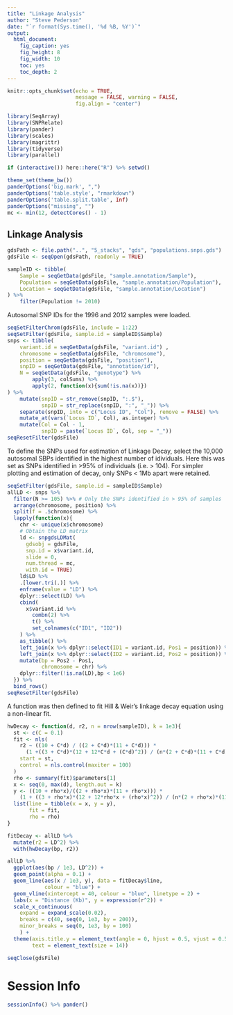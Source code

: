 ```yaml
---
title: "Linkage Analysis"
author: "Steve Pederson"
date: "`r format(Sys.time(), '%d %B, %Y')`"
output: 
  html_document: 
    fig_caption: yes
    fig_height: 8
    fig_width: 10
    toc: yes
    toc_depth: 2
---
```


```r
knitr::opts_chunk$set(echo = TRUE,
                      message = FALSE, warning = FALSE,
                      fig.align = "center")
```


```r
library(SeqArray)
library(SNPRelate)
library(pander)
library(scales)
library(magrittr)
library(tidyverse)
library(parallel)
```

```r
if (interactive()) here::here("R") %>% setwd()
```

```r
theme_set(theme_bw())
panderOptions('big.mark', ",")
panderOptions('table.style', "rmarkdown")
panderOptions('table.split.table', Inf)
panderOptions("missing", "")
mc <- min(12, detectCores() - 1)
```

## Linkage Analysis

```r
gdsPath <- file.path("..", "5_stacks", "gds", "populations.snps.gds")
gdsFile <- seqOpen(gdsPath, readonly = TRUE)
```

```r
sampleID <- tibble(
    Sample = seqGetData(gdsFile, "sample.annotation/Sample"),
    Population = seqGetData(gdsFile, "sample.annotation/Population"),
    Location = seqGetData(gdsFile, "sample.annotation/Location")
) %>%
    filter(Population != 2010)
```

Autosomal SNP IDs for the 1996 and 2012 samples were loaded.

```r
seqSetFilterChrom(gdsFile, include = 1:22)
seqSetFilter(gdsFile, sample.id = sampleID$Sample)
snps <- tibble(
    variant.id = seqGetData(gdsFile, "variant.id") ,
    chromosome = seqGetData(gdsFile, "chromosome"),
    position = seqGetData(gdsFile, "position"),
    snpID = seqGetData(gdsFile, "annotation/id"),
    N = seqGetData(gdsFile, "genotype") %>% 
        apply(3, colSums) %>% 
        apply(2, function(x){sum(!is.na(x))}) 
) %>%
    mutate(snpID = str_remove(snpID, ":.$"),
           snpID = str_replace(snpID, ":", "_")) %>%
    separate(snpID, into = c("Locus ID", "Col"), remove = FALSE) %>%
    mutate_at(vars(`Locus ID`, Col), as.integer) %>%
    mutate(Col = Col - 1,
           snpID = paste(`Locus ID`, Col, sep = "_")) 
seqResetFilter(gdsFile)
```

To define the SNPs used for estimation of Linkage Decay, select the 10,000 autosomal SBPs identified in the highest number of idividuals.
Here this was set as SNPs identified in >95% of individuals (i.e. > 104).
For simpler plotting and estimation of decay, only SNPs < 1Mb apart were retained.


```r
seqSetFilter(gdsFile, sample.id = sampleID$Sample)
allLD <- snps %>% 
  filter(N >= 105) %>% # Only the SNPs identified in > 95% of samples
  arrange(chromosome, position) %>%
  split(f = .$chromosome) %>%
  lapply(function(x){
    chr <- unique(x$chromosome)
    # Obtain the LD matrix
    ld <- snpgdsLDMat(
      gdsobj = gdsFile, 
      snp.id = x$variant.id,
      slide = 0,
      num.thread = mc,
      with.id = TRUE)
    ld$LD %>%
    .[lower.tri(.)] %>%
    enframe(value = "LD") %>%
    dplyr::select(LD) %>%
    cbind(
      x$variant.id %>%
        combn(2) %>%
        t() %>%
        set_colnames(c("ID1", "ID2"))
    ) %>%
    as_tibble() %>%
    left_join(x %>% dplyr::select(ID1 = variant.id, Pos1 = position)) %>%
    left_join(x %>% dplyr::select(ID2 = variant.id, Pos2 = position)) %>%
    mutate(bp = Pos2 - Pos1,
           chromosome = chr) %>%
    dplyr::filter(!is.na(LD),bp < 1e6)
  }) %>%
  bind_rows()
seqResetFilter(gdsFile)
```

A function was then defined to fit Hill & Weir's linkage decay equation using a non-linear fit.

```r
hwDecay <- function(d, r2, n = nrow(sampleID), k = 1e3){
  st <- c(C = 0.1)
  fit <- nls(
    r2 ~ ((10 + C*d) / ((2 + C*d)*(11 + C*d))) *
      (1 +((3 + C*d)*(12 + 12*C*d + (C*d)^2)) / (n*(2 + C*d)*(11 + C*d))),
    start = st,
    control = nls.control(maxiter = 100)
  )
  rho <- summary(fit)$parameters[1]
  x <- seq(0, max(d), length.out = k)
  y <- ((10 + rho*x)/((2 + rho*x)*(11 + rho*x))) *
    (1 + ((3 + rho*x)*(12 + 12*rho*x + (rho*x)^2)) / (n*(2 + rho*x)*(11 + rho*x)))
  list(line = tibble(x = x, y = y),
       fit = fit, 
       rho = rho)
}
```

```r
fitDecay <- allLD %>%
  mutate(r2 = LD^2) %>%
  with(hwDecay(bp, r2))
```


```r
allLD %>%
  ggplot(aes(bp / 1e3, LD^2)) +
  geom_point(alpha = 0.1) +
  geom_line(aes(x / 1e3, y), data = fitDecay$line,
            colour = "blue") +
  geom_vline(xintercept = 40, colour = "blue", linetype = 2) +
  labs(x = "Distance (Kb)", y = expression(r^2)) +
  scale_x_continuous(
    expand = expand_scale(0.02), 
    breaks = c(40, seq(0, 1e3, by = 200)), 
    minor_breaks = seq(0, 1e3, by = 100)
    ) +
  theme(axis.title.y = element_text(angle = 0, hjust = 0.5, vjust = 0.5),
        text = element_text(size = 14))
```


```r
seqClose(gdsFile)
```


# Session Info

```r
sessionInfo() %>% pander()
```


